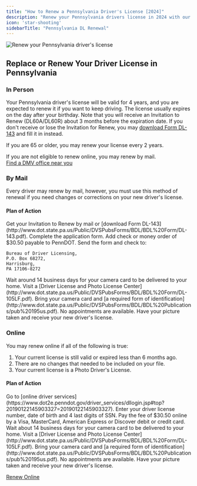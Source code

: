 ```yaml
---
title: "How to Renew a Pennsylvania Driver's License [2024]"
description: "Renew your Pennsylvania drivers license in 2024 with our simple, step-by-step guide. Find all the necessary requirements, forms, fees, and online renewal options to ensure a hassle-free experience. Stay legal and avoid fines - start your renewal process now!"
icon: 'star-shooting'
sidebarTitle: "Pennsylvania DL Renewal"
---
```

![Renew your Pennsylvania driver's license](https://driving-tests.org/wp-content/uploads/2024/07/renew-pennsylvania-drivers-license.jpg)
## Replace or Renew Your Driver License in Pennsylvania

### In Person
Your Pennsylvania driver's license will be valid for 4 years, and you are expected to renew it if you want to keep driving. The license usually expires on the day after your birthday. Note that you will receive an Invitation to Renew (DL60A/DL60R) about 3 months before the expiration date. If you don't receive or lose the Invitation for Renew, you may [download Form DL-143](http://www.dot.state.pa.us/Public/DVSPubsForms/BDL/BDL%20Form/DL-143.pdf) and fill it in instead.

If you are 65 or older, you may renew your license every 2 years.

If you are not eligible to renew online, you may renew by mail.  
[Find a DMV office near you](https://driving-tests.org/dmv-near-me/)

### By Mail
Every driver may renew by mail, however, you must use this method of renewal if you need changes or corrections on your new driver's license.

#### Plan of Action
<Steps>
  <Step title="Step 1">
    Get your Invitation to Renew by mail or [download Form DL-143](http://www.dot.state.pa.us/Public/DVSPubsForms/BDL/BDL%20Form/DL-143.pdf).
  </Step>
  <Step title="Step 2">
    Complete the application form.
  </Step>
  <Step title="Step 3">
    Add check or money order of $30.50 payable to PennDOT.
  </Step>
  <Step title="Step 4">
    Send the form and check to:

    Bureau of Driver Licensing,  
    P.O. Box 68272,  
    Harrisburg,  
    PA 17106-8272
  </Step>
  <Step title="Step 5">
    Wait around 14 business days for your camera card to be delivered to your home.
  </Step>
  <Step title="Step 6">
    Visit a [Driver License and Photo License Center](http://www.dot.state.pa.us/Public/DVSPubsForms/BDL/BDL%20Form/DL-105LF.pdf). Bring your camera card and [a required form of identification](http://www.dot.state.pa.us/Public/DVSPubsForms/BDL/BDL%20Publications/pub%20195us.pdf). No appointments are available.
  </Step>
  <Step title="Step 7">
    Have your picture taken and receive your new driver's license.
  </Step>
</Steps>

### Online
You may renew online if all of the following is true:
1. Your current license is still valid or expired less than 6 months ago.
2. There are no changes that needed to be included on your file.
3. Your current license is a Photo Driver's License.

#### Plan of Action
<Steps>
  <Step title="Step 1">
    Go to [online driver services](https://www.dot2e.penndot.gov/driver_services/dllogin.jsp#top?20190122145903327=20190122145903327).
  </Step>
  <Step title="Step 2">
    Enter your driver license number, date of birth and 4 last digits of SSN.
  </Step>
  <Step title="Step 3">
    Pay the fee of $30.50 online by a Visa, MasterCard, American Express or Discover debit or credit card.
  </Step>
  <Step title="Step 4">
    Wait about 14 business days for your camera card to be delivered to your home.
  </Step>
  <Step title="Step 5">
    Visit a [Driver License and Photo License Center](http://www.dot.state.pa.us/Public/DVSPubsForms/BDL/BDL%20Form/DL-105LF.pdf). Bring your camera card and [a required form of identification](http://www.dot.state.pa.us/Public/DVSPubsForms/BDL/BDL%20Publications/pub%20195us.pdf). No appointments are available.
  </Step>
  <Step title="Step 6">
    Have your picture taken and receive your new driver's license.
  </Step>
</Steps>

[Renew Online](https://www.dot2e.penndot.gov/driver_services/dllogin.jsp#top?20190122145903327=20190122145903327)

<Snippet file="renewal-state-block.mdx" />